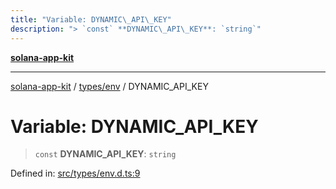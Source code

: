 ```yaml
---
title: "Variable: DYNAMIC\_API\_KEY"
description: "> `const` **DYNAMIC\_API\_KEY**: `string`"
---
```


[**solana-app-kit**](../../../README.mdx)

***

[solana-app-kit](../../../README.mdx) / [types/env](../README.mdx) / DYNAMIC\_API\_KEY

# Variable: DYNAMIC\_API\_KEY

> `const` **DYNAMIC\_API\_KEY**: `string`

Defined in: [src/types/env.d.ts:9](https://github.com/SendArcade/solana-social-starter/blob/b27156124ee1831d644b1af765e8d55a2885cd4f/src/types/env.d.ts#L9)
